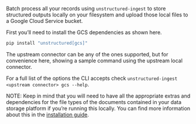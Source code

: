 Batch process all your records using `unstructured-ingest` to store structured outputs locally on your filesystem and upload those local files to a Google Cloud Service bucket.

First you’ll need to install the GCS dependencies as shown here.

```bash 
pip install "unstructured[gcs]"
```

The upstream connector can be any of the ones supported, but for convenience here, showing a sample command using the upstream local connector.


<CodeGroup>

  <GCSSh />

  <GCSPy />

</CodeGroup>


For a full list of the options the CLI accepts check `unstructured-ingest <upstream connector> gcs --help`.

NOTE: Keep in mind that you will need to have all the appropriate extras and dependencies for the file types of the documents contained in your data storage platform if you’re running this locally. You can find more information about this in the [installation guide](/open-source/installation/overview).